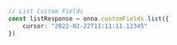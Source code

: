 ```typescript index.ts
// List Custom Fields
const listResponse = onna.customFields.list({
    cursor: "2022-02-22T11:11:11.12345"
})
```